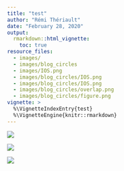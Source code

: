```yaml
---
title: "test"
author: "Rémi Thériault"
date: "February 28, 2020"
output:
  rmarkdown::html_vignette:
    toc: true
resource_files:
  - images/
  - images/blog_circles
  - images/IOS.png
  - images/blog_circles/IOS.png
  - images/blog_circles/IOS.png
  - images/blog_circles/overlap.png
  - images/blog_circles/figure.png
vignette: >
  %\VignetteIndexEntry{test}
  %\VignetteEngine{knitr::rmarkdown}
---
```



![](IOS.png)

![](images/IOS.png)

![](images/blog_circles/IOS.png)
